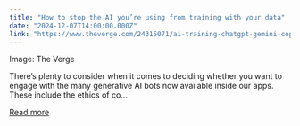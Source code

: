```yaml
---
title: "How to stop the AI you’re using from training with your data"
date: "2024-12-07T14:00:00.000Z"
link: "https://www.theverge.com/24315071/ai-training-chatgpt-gemini-copilot-how-to"
---
```


Image: The Verge
    

  
There’s plenty to consider when it comes to deciding whether you want to engage with the many generative AI bots now available inside our apps. These include the ethics of co...

[Read more](https://www.theverge.com/24315071/ai-training-chatgpt-gemini-copilot-how-to)
